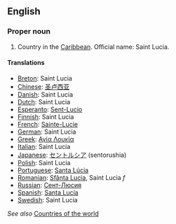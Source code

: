==English==

===Proper noun===

# Country in the [[Caribbean]]. Official name: Saint Lucia.

====Translations====

*[[Breton]]: Saint Lucia
*[[Chinese]]: [[圣卢西亚]]
*[[Danish]]: Saint Lucia
*[[Dutch]]: Saint Lucia
*[[Esperanto]]: [[Sent-Lucio]]
*[[Finnish]]: Saint Lucia
*[[French]]: [[Sainte-Lucie]]
*[[German]]: Saint Lucia
*[[Greek]]: [[Αγία Λουκία]]
*[[Italian]]: Saint Lucia
*[[Japanese]]: [[セントルシア]] (sentorushia)
*[[Polish]]: Saint Lucia
*[[Portuguese]]: [[Santa Lúcia]]
*[[Romanian]]: [[Sfânta Lucia]], Saint Lucia ''f''
*[[Russian]]: [[Сент-Люсия]]
*[[Spanish]]: [[Santa Lucía]]
*[[Swedish]]: Saint Lucia

''See also'' [[Countries of the world]]